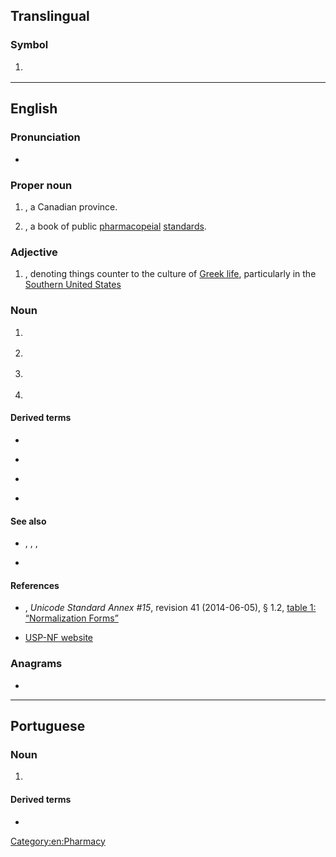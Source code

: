 {{also|.nf|1NF|2NF|3NF|4NF|5NF|6NF|NF|Nf.|nF|nf|nf3}}
==Translingual==

===Symbol===
{{mul-symbol}}

# {{ISO 3166|1|2|Norfolk Island}}
#: {{syn|mul|NFK|qq1={{w|ISO 3166-1 alpha-3|alpha-3}}}}

----

==English==

===Pronunciation===
* {{audio|en|En-au-NF.ogg|Audio (AU)}}

===Proper noun===
{{en-proper noun}}

# {{lb|en|Canada}} {{initialism of|en|Newfoundland and Labrador|nodot=1}}, a Canadian province.
# {{lb|en|US|pharmacology}} {{initialism of|en|{{w|National Formulary}}|nodot=1}}, a book of public [[pharmacopeial]] [[standards]].

===Adjective===
{{en-adj|?}}

# {{lb|en|slang}} {{initialism of|en|[[not]] [[frat]]|nodot=1}}, denoting things counter to the culture of [[Greek life]], particularly in the [[Southern United States]]

===Noun===
{{en-noun|?}}

# {{lb|en|US|aviation}} {{n-g|Prefix code for [[NASA]] research [[fighter plane]] designations.}}
# {{lb|en|pathology}} {{initialism of|en|necrotizing fasciitis}}
# {{lb|en|pathology}} {{initialism of|en|neurofibromatosis}}
# {{lb|en|Unicode}} {{initialism of|en|[[normalization]] [[form]]}}

====Derived terms====
{{top4}}
* {{l|en|NFC}}
{{mid4}}
* {{l|en|NFD}}
{{mid4}}
* {{l|en|NFKC}}
{{mid4}}
* {{l|en|NFKD}}
{{bottom}}

====See also====
* {{sense|in Unicode}} {{l|en|C}}, {{l|en|D}}, {{l|en|KC}}, {{l|en|KD}}
* {{l|en|USP}}

====References====
* {{w|Unicode Consortium}}, ''Unicode Standard Annex #15'', revision 41 (2014-06-05), § 1.2, [http://www.unicode.org/reports/tr15/#Normalization_Forms_Table table 1: “Normalization Forms”]
* [https://web.archive.org/web/20060705225059/http://www.usp.org/USPNF/ USP-NF website]

===Anagrams===
* {{anagrams|en|a=fn|FN|Fn|f.n.|fn}}

[[Category:en:Pharmacy]]

----

==Portuguese==

===Noun===
{{pt-noun|f|#s}}

# {{initialism of|pt|nota fiscal}} {{gloss|receipt}}

====Derived terms====
* {{l|pt|NF-e}}
